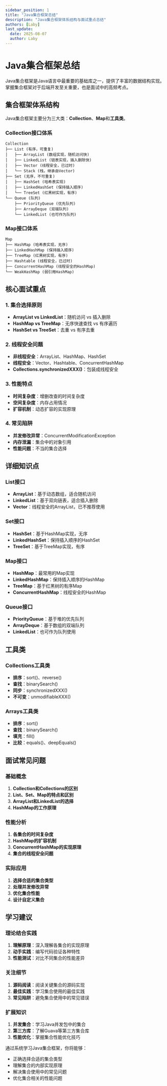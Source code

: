 ```yaml
---
sidebar_position: 1
title: "Java集合框架总结"
description: "Java集合框架体系结构与面试重点总结"
authors: [Laby]
last_update:
  date: 2025-08-07
  author: Laby
---
```


# Java集合框架总结

Java集合框架是Java语言中最重要的基础库之一，提供了丰富的数据结构实现。掌握集合框架对于后端开发至关重要，也是面试中的高频考点。

## 集合框架体系结构

Java集合框架主要分为三大类：**Collection**、**Map**和**工具类**。

### Collection接口体系

```
Collection
├── List (有序，可重复)
│   ├── ArrayList (数组实现，随机访问快)
│   ├── LinkedList (链表实现，插入删除快)
│   ├── Vector (线程安全，已过时)
│   └── Stack (栈，继承自Vector)
├── Set (无序，不可重复)
│   ├── HashSet (哈希表实现)
│   ├── LinkedHashSet (保持插入顺序)
│   └── TreeSet (红黑树实现，有序)
└── Queue (队列)
    ├── PriorityQueue (优先队列)
    ├── ArrayDeque (双端队列)
    └── LinkedList (也可作为队列)
```

### Map接口体系

```
Map
├── HashMap (哈希表实现，无序)
├── LinkedHashMap (保持插入顺序)
├── TreeMap (红黑树实现，有序)
├── Hashtable (线程安全，已过时)
├── ConcurrentHashMap (线程安全的HashMap)
└── WeakHashMap (弱引用HashMap)
```

## 核心面试重点

### 1. 集合选择原则
- **ArrayList vs LinkedList**：随机访问 vs 插入删除
- **HashMap vs TreeMap**：无序快速查找 vs 有序遍历
- **HashSet vs TreeSet**：去重 vs 有序去重

### 2. 线程安全问题
- **非线程安全**：ArrayList、HashMap、HashSet
- **线程安全**：Vector、Hashtable、ConcurrentHashMap
- **Collections.synchronizedXXX()**：包装成线程安全

### 3. 性能特点
- **时间复杂度**：增删改查的时间复杂度
- **空间复杂度**：内存占用情况
- **扩容机制**：动态扩容的实现原理

### 4. 常见陷阱
- **并发修改异常**：ConcurrentModificationException
- **内存泄漏**：集合中的对象引用
- **性能问题**：不当的集合选择

## 详细知识点

### List接口
- **ArrayList**：基于动态数组，适合随机访问
- **LinkedList**：基于双向链表，适合插入删除
- **Vector**：线程安全的ArrayList，已不推荐使用

### Set接口
- **HashSet**：基于HashMap实现，无序
- **LinkedHashSet**：保持插入顺序的HashSet
- **TreeSet**：基于TreeMap实现，有序

### Map接口
- **HashMap**：最常用的Map实现
- **LinkedHashMap**：保持插入顺序的HashMap
- **TreeMap**：基于红黑树的有序Map
- **ConcurrentHashMap**：线程安全的HashMap

### Queue接口
- **PriorityQueue**：基于堆的优先队列
- **ArrayDeque**：基于数组的双端队列
- **LinkedList**：也可作为队列使用

## 工具类

### Collections工具类
- **排序**：sort()、reverse()
- **查找**：binarySearch()
- **同步**：synchronizedXXX()
- **不可变**：unmodifiableXXX()

### Arrays工具类
- **排序**：sort()
- **查找**：binarySearch()
- **填充**：fill()
- **比较**：equals()、deepEquals()

## 面试常见问题

### 基础概念
1. **Collection和Collections的区别**
2. **List、Set、Map的特点和区别**
3. **ArrayList和LinkedList的选择**
4. **HashMap的工作原理**

### 性能分析
1. **各集合的时间复杂度**
2. **HashMap的扩容机制**
3. **ConcurrentHashMap的实现原理**
4. **集合的线程安全问题**

### 实际应用
1. **选择合适的集合类型**
2. **处理并发修改异常**
3. **优化集合性能**
4. **设计自定义集合**

## 学习建议

### 理论结合实践
1. **理解原理**：深入理解各集合的实现原理
2. **动手实践**：编写代码验证各种特性
3. **性能测试**：对比不同集合的性能差异

### 关注细节
1. **源码阅读**：阅读关键集合的源码实现
2. **最佳实践**：学习集合使用的最佳实践
3. **常见陷阱**：避免集合使用中的常见错误

### 扩展知识
1. **并发集合**：学习Java并发包中的集合
2. **第三方库**：了解Guava等第三方集合库
3. **性能优化**：掌握集合性能优化技巧

通过系统学习Java集合框架，你将能够：
- 正确选择合适的集合类型
- 理解集合的内部实现原理
- 解决集合使用中的常见问题
- 优化集合相关的性能问题 